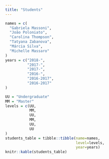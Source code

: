```yaml
---
title: "Students"
---
```


```r
names = c(
  "Gabriela Massoni",
  "João Poloniato",
  "Carolina Thompson",
  "Tatyana Zabanova",
  "Márcia Silva",
  "Michelle Massaro"
)
years = c("2018-",
          "2017-",
          "2017-",
          "2016-",
          "2016-2017",
          "2016-2017"
)

UU = "Undergraduate"
MM = "Master"
levels = c(UU,
           MM,
           UU,
           MM,
           UU,
           UU
)
students_table = tibble::tibble(name=names,
                                level=levels,
                                year=years)
knitr::kable(students_table)
```
